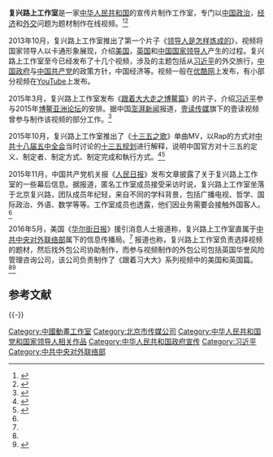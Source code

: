 {{Infobox company
| name             = 复兴路上工作室
| company_name_en  = Studio on Fuxing Road
| logo     = 
| caption          =
| type             =
| industry         =
| genre            =
| fate             =
| predecessor      =
| successor        =
| foundation       =
| founder          =
| defunct          =
| locations        =
| area_served      =
| key_people       =
| products         =
| services         =
| revenue          =
| operating_income =
| net_income       =
| aum              =
| assets           =
| equity           =
| owner            = [[中共中央对外联络部|中共中央对外联络部]]
| parent           = 
| divisions        =
| subsid           =
| footnotes        =
| intl             =
| num_employees    =
| homepage         =
}}

'''复兴路上工作室'''是一家[[中华人民共和国|中华人民共和国]]的宣传片制作工作室，专门以[[中华人民共和国政治|中国政治]]，[[中华人民共和国经济|经济]]和[[中华人民共和国外交|外交]]问题为题材制作在线视频。<ref name="#1">{{cite news |title=“十三五之歌”引海内外关注——走进“复兴路上工作室” |url=http://cpc.people.com.cn/n/2015/1105/c83083-27780525.html |publisher=人民网－人民日报海外版 |date=2015-11-05 |accessdate=2016-05-31 |archive-date=2018-06-12 |archive-url=https://web.archive.org/web/20180612144558/http://cpc.people.com.cn/n/2015/1105/c83083-27780525.html |dead-url=no }}</ref><ref name="#2">{{cite news |title=Chinese President Xi Jinping’s Extreme Makeover |url=http://www.wsj.com/articles/xi-jinpings-extreme-makeover-1463069291 |publisher=The Wall Street Journal |date=2016-05-12 |accessdate=2016-05-31 |archive-date=2020-09-11 |archive-url=https://web.archive.org/web/20200911205522/https://www.wsj.com/articles/xi-jinpings-extreme-makeover-1463069291 |dead-url=no }}</ref>

2013年10月，复兴路上工作室推出了第一个片子《[[领导人是怎样炼成的|领导人是怎样炼成的]]》，视频将国家领导人以卡通形象展现，介绍[[美国|美国]]，[[英国|英国]]和[[党和国家领导人|中国国家领导人]]产生的过程。复兴路上工作室至今已经发布了十几个视频，涉及的主题包括从[[习近平|习近平]]的外交旅行，[[中华人民共和国政府|中国政府]]与[[中国共产党|中国共产党]]的政策方针，中国经济等。视频一般在[[优酷网|优酷网]]上发布，有小部分视频在[[YouTube|YouTube]]上发布。

2015年3月，复兴路上工作室发布《[[跟着大大走之博鳌篇|跟着大大走之博鳌篇]]》的片子，介绍[[习近平|习近平]]参与2015年[[博鳌亚洲论坛|博鳌亚洲论坛]]的安排。据中国[[澎湃新闻|澎湃新闻]]报道，[[壹读传媒|壹读传媒]]旗下的壹读视频曾参与制作该视频的部分工作。<ref>{{cite news |title=习近平博鳌动画视频：复兴路上工作室又一力作，更短更轻更萌 |url=http://www.thepaper.cn/newsDetail_forward_1314791 |publisher=澎湃新闻 |date=2015-03-25 |accessdate=2016-05-31 |archive-date=2020-11-05 |archive-url=https://web.archive.org/web/20201105104724/https://www.thepaper.cn/newsDetail_forward_1314791 |dead-url=no }}</ref>

2015年10月，复兴路上工作室推出了《[[十三五之歌|十三五之歌]]》单曲MV，以Rap的方式对[[中共十八届五中全会|中共十八届五中全会]]当时讨论的[[十三五规划|十三五规划]]进行解释，说明中国官方对十三五的定义、制定者、制定方式、制定完成和執行方式。<ref>{{cite news |title=中国十三五歪果仁怎么唱？复兴路上推出说唱单曲MV |url=http://www.thepaper.cn/newsDetail_forward_1389565 |publisher=澎湃新闻 |date=2015-10-27 |accessdate=2016-05-31 |archive-date=2016-03-04 |archive-url=https://web.archive.org/web/20160304214956/http://www.thepaper.cn/newsDetail_forward_1389565 |dead-url=no }}</ref><ref>{{cite news |title=《十三五之歌》流行 中國外宣新嘗試 |url=http://www.bbc.com/zhongwen/trad/china/2015/10/151028_13th_five_year_plan_video |publisher=BBC |date=2015-10-28 |accessdate=2016-05-31 |archive-date=2015-11-02 |archive-url=https://web.archive.org/web/20151102073315/http://www.bbc.com/zhongwen/trad/china/2015/10/151028_13th_five_year_plan_video |dead-url=no }}</ref>

2015年11月，中国共产党机关报《[[人民日报|人民日报]]》发布文章披露了关于复兴路上工作室的一些幕后信息。据报道，匿名工作室成员接受采访时说，复兴路上工作室坐落于北京复兴路，团队成员年纪轻，来自不同的学科背景，包括广播电视、哲学、国际政治、外语、数学等等。工作室成员也透露，他们因业务需要会接触外国客人。<ref name="#1"/>

2016年5月，美国《[[华尔街日报|华尔街日报]]》援引消息人士报道称，复兴路上工作室直属于[[中共中央对外联络部|中共中央对外联络部]]属下的信息传播局。<ref name="#2"/> 报道也称，复兴路上工作室负责选择视频的题材，然后找外包公司协助制作，而参与视频制作的外包公司包括英国华誉风险管理咨询公司，该公司负责制作了《跟着习大大》系列视频中的美国和英国篇。<ref name="#2"/><ref>{{cite news |title=The Foreign Advising Beijing on Propaganda |url=http://blogs.wsj.com/chinarealtime/2016/05/13/the-foreigner-advising-beijing-on-propaganda/ |publisher=The Wall Street Journal |date=2016-05-13 |accessdate=2016-05-31 |archive-date=2019-05-23 |archive-url=https://web.archive.org/web/20190523200256/https://blogs.wsj.com/chinarealtime/2016/05/13/the-foreigner-advising-beijing-on-propaganda/ |dead-url=no }}</ref>

== 参考文献 ==
{{Reflist|2}}

{{-}}
{{习近平}}
{{中国动画工作室}}
[[Category:中國動畫工作室|Category:中國動畫工作室]]
[[Category:北京市传媒公司|Category:北京市传媒公司]]
[[Category:中华人民共和国党和国家领导人相关作品|Category:中华人民共和国党和国家领导人相关作品]]
[[Category:中华人民共和国政府宣传|Category:中华人民共和国政府宣传]]
[[Category:习近平|Category:习近平]]
[[Category:中共中央对外联络部|Category:中共中央对外联络部]]